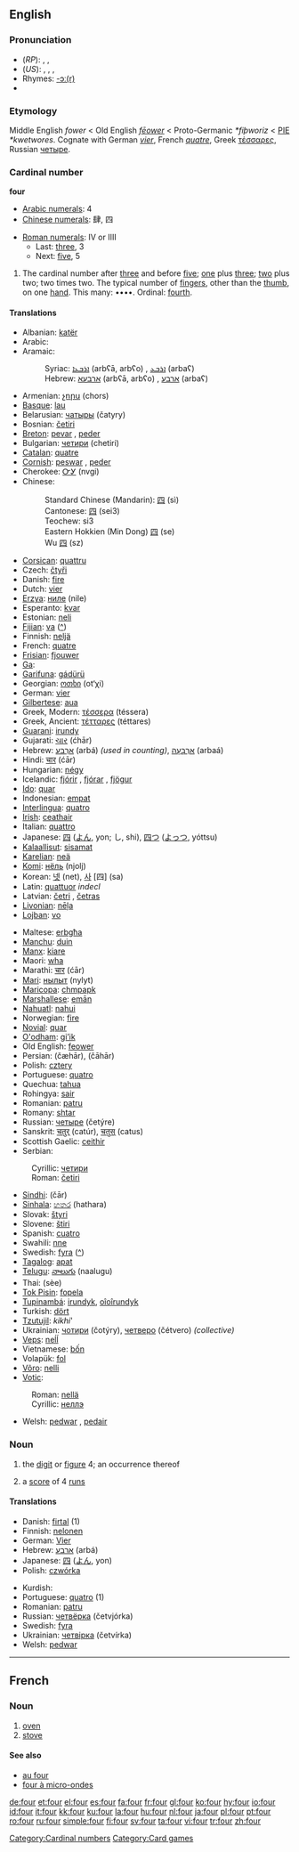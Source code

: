 {{wikipedia}}
==English==

{{rank|feet|lay|along|330|four|wish|gone|times}}

===Pronunciation===
* (''RP''): {{AHD|fô}}, {{IPA|/fɔː/}}, {{SAMPA|/fO:/}}
* (''US''): {{AHD|fôr}}, {{IPA|/fɔːr/}}, {{IPA|/foʊr/}}, {{SAMPA|/fO:r/}}
* Rhymes: [[rhymes:English:-ɔː(r)|-ɔː(r)]]
* {{audio|en-us-four.ogg|Audio (US)}}
===Etymology===
Middle English ''fower'' < Old English ''[[fēower]]'' < Proto-Germanic ''*fiþworiz'' < [[PIE]] ''*kwetwores''. Cognate with German ''[[vier]]'', French ''[[quatre]]'', Greek [[τέσσαρες]], Russian [[четыре]].

=== Cardinal number ===
'''four'''

*[[w:Arabic numerals|Arabic numerals]]: 4
*[[w:Chinese numerals|Chinese numerals]]: 肆, 四

*[[w:Roman numerals|Roman numerals]]: IV or IIII
**Last: [[three]], 3
**Next: [[five]], 5

# The cardinal number after [[three]] and before [[five]]; [[one]] plus [[three]]; [[two]] plus two; two times two. The typical number of [[finger]]s, other than the [[thumb]], on one [[hand]]. This many: ••••. Ordinal: [[fourth]].

==== Translations ====
{{top}}
*Albanian: [[katër]]
*Arabic: {{ARchar|[[اربعة|أربعة]]}} {{Unicode|(’árbaʕa)}}
*Aramaic:
*:Syriac: [[ܐܪܒܥܐ]] (arbʕā, arbʕo) {{m}}, [[ܐܪܒܥ]] (arbaʕ) {{f}}
*:Hebrew: [[ארבעא]] (arbʕā, arbʕo) {{m}}, [[ארבע]] (arbaʕ) {{f}}
*Armenian: [[չորս]] (chors)
*[[Basque]]: [[lau]]
*Belarusian: [[чатыры]] (čatyry)
*Bosnian: [[četiri]]
*[[Breton]]: [[pevar]] {{m}}, [[peder]] {{f}}
*Bulgarian: [[четири]] (chetiri)
*[[Catalan]]: [[quatre]]
*[[Cornish]]: [[peswar]] {{m}}, [[peder]] {{f}}
*Cherokee: [[ᏅᎩ]] (nvgi)
*Chinese:  
*:Standard Chinese (Mandarin): [[四]] (sì) 
*:Cantonese: [[四]] (sei3)
*:Teochew: si3
*:Eastern Hokkien (Min Dong) [[四]] (se) 
*:Wu [[四]] (sz)
*[[Corsican]]: [[quattru]]
*Czech: [[čtyři]]
*Danish: [[fire#Danish|fire]]
*Dutch: [[vier]]
*[[Erzya]]: [[ниле]] (nile)
*Esperanto: [[kvar]]
*Estonian: [[neli]]
*[[Fijian]]: [[va#Fijian|va]] ([[:fj:va|^]])
*Finnish: [[neljä]] 
*French: [[quatre]] {{m}}
*[[Frisian]]: [[fjouwer]]
*[[Ga]]: {{Unicode|[[ejwɛ]]}}
*[[Garifuna]]: [[gádürü]]
*Georgian: [[ოთხი]] (ot‘χi)
*German: [[vier]]
*[[Gilbertese]]: [[aua]]
*Greek, Modern: [[τέσσερα]] (téssera)
*Greek, Ancient: [[τέτταρες]] (téttares)
*[[Guarani]]: [[irundy]]
*Gujarati: [[ચાર]] (ćhār)
*Hebrew: [[ארבע|אַרְבַּע]] (arbá) {{f}} ''(used in counting)'', [[ארבעה|אַרְבָּעָה]] (arbaá) {{m}}
*Hindi: [[चार]] (ćār)
*Hungarian: [[négy]]
*Icelandic: [[fjórir]] {{m}}, [[fjórar]] {{f}}, [[fjögur]] {{n}}
*[[Ido]]: [[quar]]
*Indonesian: [[empat]]
*[[Interlingua]]: [[quatro]]
*[[Irish]]: [[ceathair]]
*Italian: [[quattro]] {{m}}
*Japanese: [[四]] ([[よん]], yon; し, shi), [[四つ]] ([[よっつ]], yóttsu)
*[[Kalaallisut]]: [[sisamat]]
*[[Karelian]]: [[neä]]
*[[Komi]]: [[нёль]] (njolj)
*Korean: [[넷]] (net), [[사]] [四] (sa)
*Latin: [[quattuor]] ''indecl''
*Latvian: [[četri]] {{m}}, [[četras]] {{f}}
*[[Livonian]]: [[nēļa]]
*[[Lojban]]: [[vo]]
{{mid}}
*Maltese: [[erbgħa]]
*[[Manchu]]: [[duin]]
*[[Manx]]: [[kiare]]
*Maori: [[wha]]
*Marathi: [[चार]] (ćār)
*[[Mari]]: [[нылыт]] (nylyt)
*[[Maricopa]]: [[chmpapk]]
*[[Marshallese]]: [[emān]]
*[[Nahuatl]]: [[nahui]]
*Norwegian: [[fire#Norwegian|fire]]
*[[Novial]]: [[quar]]
*[[O'odham]]: [[giʼik]]
*Old English: [[feower]]
*Persian: {{FAchar|[[چهار|چَهار]]}} (čæhār), (čāhār)
*Polish: [[cztery]]
*Portuguese: [[quatro]]
*Quechua: [[tahua]]
*Rohingya: [[sair]]
*Romanian: [[patru]]
*Romany: [[shtar]]
*Russian: [[четыре]] (četýre)
*Sanskrit: [[चतुर्]] (catúr), [[चतुस्]] (catus)
*Scottish Gaelic: [[ceithir]]
*Serbian:
:Cyrillic: [[четири]]
:Roman: [[četiri]]
*[[Sindhi]]: {{SDchar|[[چار]]}} (čār)
*[[Sinhala]]: [[හතර]] (hathara)
*Slovak: [[štyri]]
*Slovene: [[štiri]]
*Spanish: [[cuatro]]
*Swahili: [[nne]]
*Swedish: [[fyra]] ([[:sv:fyra|^]])
*[[Tagalog]]: [[apat]]
*[[Telugu]]: [[నాలుగు]] (naalugu)
*Thai: {{THchar|[[สี่]]}} (sèe)
*[[Tok Pisin]]: [[fopela]]
*[[Tupinambá]]: [[irundyk]], [[oîoîrundyk]]
*Turkish: [[dört]]
*[[Tzutujil]]: ''kikhi'''
*Ukrainian: [[чотири]] (čotýry), [[четверо]] (čétvero) ''(collective)''
*[[Veps]]: [[neĺĺ]]
*Vietnamese: [[bốn]]
*Volapük: [[fol]]
*[[Võro]]: [[nelli]]
*[[Votic]]:
:Roman: [[nellä]]
:Cyrillic: [[неллэ]]
*Welsh: [[pedwar]] {{m}}, [[pedair]] {{f}}
{{bottom}}

=== Noun ===
{{en-noun|s|-}}

# {{countable}} the [[digit]] or [[figure]] 4; an occurrence thereof
# {{cattag|cricket|countable}} a [[score]] of 4 [[run]]s

==== Translations ====
{{rfc-trans}}
{{top}}
*Danish: [[firtal]] {{n}} (1)
*Finnish: [[nelonen]]
*German: [[Vier]] {{f}}
*Hebrew: [[ארבע]] (arbá) {{f}}
*Japanese: [[四]] ([[よん]], yon)
*Polish: [[czwórka]] {{f}}
{{mid}}
*Kurdish: {{KUchar|[[چوار]]}}
*Portuguese: [[quatro]] {{m}} (1)
*Romanian: [[patru]] {{m}}
*Russian: [[четвёрка]] (četvjórka) {{f}}
*Swedish: [[fyra]] {{c}}
*Ukrainian: [[четвірка]] (četvírka) {{f}}
*Welsh: [[pedwar]] {{m}}
{{bottom}}

----

==French==
===Noun===
{{fr-noun-reg|m}}

# [[oven]]
# [[stove]]

====See also====
*[[au four]]
*[[four à micro-ondes]]

[[Category:Cardinal numbers]]
[[Category:Card games]]

[[de:four]]
[[et:four]]
[[el:four]]
[[es:four]]
[[fa:four]]
[[fr:four]]
[[gl:four]]
[[ko:four]]
[[hy:four]]
[[io:four]]
[[id:four]]
[[it:four]]
[[kk:four]]
[[ku:four]]
[[la:four]]
[[hu:four]]
[[nl:four]]
[[ja:four]]
[[pl:four]]
[[pt:four]]
[[ro:four]]
[[ru:four]]
[[simple:four]]
[[fi:four]]
[[sv:four]]
[[ta:four]]
[[vi:four]]
[[tr:four]]
[[zh:four]]